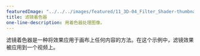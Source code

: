 ---
featuredImage: "../../../images/featured/11_3D-04_Filter_Shader-thumbnail.png"
title: 滤镜着色器
one-line-description: 用着色器处理图像。
---

滤镜着色器是一种将效果应用于画布上任何内容的方法。在这个示例中，滤镜效果被应用到一个视频上。